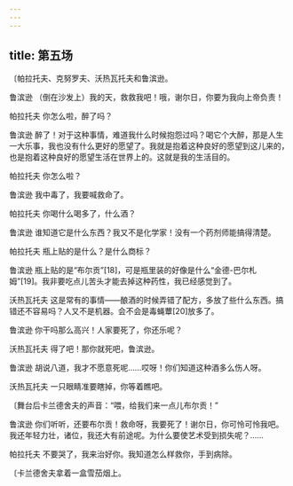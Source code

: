 ```yaml
---
---
---
```

title: 第五场
---




〔帕拉托夫、克努罗夫、沃热瓦托夫和鲁滨逊。





鲁滨逊 （倒在沙发上）我的天，救救我吧！哦，谢尔日，你要为我向上帝负责！

帕拉托夫 你怎么啦，醉了吗？

鲁滨逊 醉了！对于这种事情，难道我什么时候抱怨过吗？喝它个大醉，那是人生一大乐事，我也没有什么更好的愿望了。我就是抱着这种良好的愿望到这儿来的，也是抱着这种良好的愿望生活在世界上的。这就是我的生活目的。

帕拉托夫 你怎么啦？

鲁滨逊 我中毒了，我要喊救命了。

帕拉托夫 你喝什么喝多了，什么酒？

鲁滨逊 谁知道它是什么东西？我又不是化学家！没有一个药剂师能搞得清楚。

帕拉托夫 瓶上贴的是什么？是什么商标？

鲁滨逊 瓶上贴的是“布尔贡”[18]，可是瓶里装的好像是什么“金德-巴尔札姆”[19]。我非要吃点儿苦头才能去掉这种药性，我已经感觉到了。

沃热瓦托夫 这是常有的事情——酿酒的时候弄错了配方，多放了些什么东西。搞错还不容易吗？人又不是机器。会不会是毒蝇蕈[20]放多了。

鲁滨逊 你干吗那么高兴！人家要死了，你还乐呢？

沃热瓦托夫 得了吧！那你就死吧，鲁滨逊。

鲁滨逊 胡说八道，我才不愿意死呢……哎呀！你们知道这种酒多么伤人呀。

沃热瓦托夫 一只眼睛准要瞎掉，你等着瞧吧。

〔舞台后卡兰德舍夫的声音：“喂，给我们来一点儿布尔贡！”

鲁滨逊 你们听听，还要布尔贡！救命呀，我要死了！谢尔日，你可怜可怜我吧。我还年轻力壮，诸位，我还大有前途呢。为什么要使艺术受到损失呢？……

帕拉托夫 不要哭了，我来治好你。我知道怎么样救你，手到病除。

〔卡兰德舍夫拿着一盒雪茄烟上。